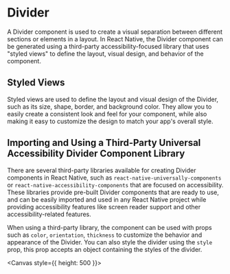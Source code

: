 
<Meta title="components/Divider" />

# Divider

A Divider component is used to create a visual separation between different sections or elements in a layout. In React Native, the Divider component can be generated using a third-party accessibility-focused library that uses "styled views" to define the layout, visual design, and behavior of the component.

## Styled Views

Styled views are used to define the layout and visual design of the Divider, such as its size, shape, border, and background color. They allow you to easily create a consistent look and feel for your component, while also making it easy to customize the design to match your app's overall style.

## Importing and Using a Third-Party Universal Accessibility Divider Component Library

There are several third-party libraries available for creating Divider components in React Native, such as `react-native-universally-components` or `react-native-accessibility-components` that are focused on accessibility. These libraries provide pre-built Divider components that are ready to use, and can be easily imported and used in any React Native project while providing accessibility features like screen reader support and other accessibility-related features.

When using a third-party library, the component can be used with props such as `color`, `orientation`, `thickness` to customize the behavior and appearance of the Divider. You can also style the divider using the `style` prop, this prop accepts an object containing the styles of the divider.

<Canvas style={{ height: 500 }}>
  <Story id="stories-data-display-divider--divider" />
</Canvas>
